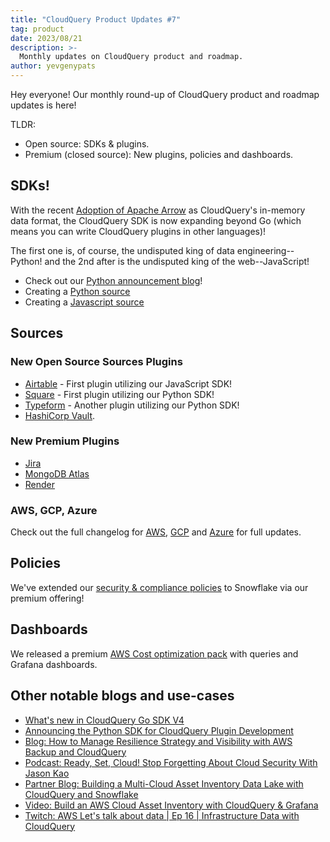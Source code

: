 ```yaml
---
title: "CloudQuery Product Updates #7"
tag: product
date: 2023/08/21
description: >-
  Monthly updates on CloudQuery product and roadmap.
author: yevgenypats
---
```



<BlogHeader/>

Hey everyone! Our monthly round-up of CloudQuery product and roadmap updates is here!

TLDR:

- Open source: SDKs & plugins.
- Premium (closed source): New plugins, policies and dashboards.

## SDKs!

With the recent [Adoption of Apache Arrow](https://www.cloudquery.io/blog/adopting-apache-arrow-at-cloudquery) as CloudQuery's
in-memory data format, the CloudQuery SDK is now expanding beyond Go (which means you can write CloudQuery plugins in other languages)!

The first one is, of course, the undisputed king of data engineering--Python! and the 2nd after is the undisputed king of the web--JavaScript!

* Check out our [Python announcement blog](https://www.cloudquery.io/blog/announcing-cloudquery-python-sdk)!
* Creating a [Python source](https://www.cloudquery.io/docs/developers/creating-new-plugin/python-source)
* Creating a [Javascript source](https://www.cloudquery.io/docs/developers/creating-new-plugin/javascript-source)

## Sources

### New Open Source Sources Plugins

* [Airtable](https://www.cloudquery.io/docs/plugins/sources/airtable/overview) - First plugin utilizing our JavaScript SDK!
* [Square](https://www.cloudquery.io/docs/plugins/sources/square/overview) - First plugin utilizing our Python SDK!
* [Typeform](https://www.cloudquery.io/docs/plugins/sources/typeform/overview) - Another plugin utilizing our Python SDK!
* [HashiCorp Vault](https://www.cloudquery.io/docs/plugins/sources/hashicorp-vault/overview).

### New Premium Plugins

* [Jira](https://www.cloudquery.io/integrations/jira)
* [MongoDB Atlas](https://www.cloudquery.io/integrations/mongodb-atlas)
* [Render](https://www.cloudquery.io/integrations/render)

### AWS, GCP, Azure

Check out the full changelog for [AWS](https://github.com/cloudquery/cloudquery/blob/97d86a5c282e587420c1abd714bb0218d9c86f5a/plugins/source/aws/CHANGELOG.md),
[GCP](https://github.com/cloudquery/cloudquery/blob/97d86a5c282e587420c1abd714bb0218d9c86f5a/plugins/source/gcp/CHANGELOG.md) and [Azure](https://github.com/cloudquery/cloudquery/blob/97d86a5c282e587420c1abd714bb0218d9c86f5a/plugins/source/azure/CHANGELOG.md)
for full updates.

## Policies

We've extended our [security & compliance policies](https://www.cloudquery.io/docs/core-concepts/policies#premium-policies) to Snowflake via our premium offering!

## Dashboards

We released a premium [AWS Cost optimization pack](https://www.cloudquery.io/docs/core-concepts/policies#aws-cost-optimization-pack) with queries and Grafana dashboards.

## Other notable blogs and use-cases

- [What's new in CloudQuery Go SDK V4](/blog/go-sdk-v4)
- [Announcing the Python SDK for CloudQuery Plugin Development](/blog/announcing-cloudquery-python-sdk)
- [Blog: How to Manage Resilience Strategy and Visibility with AWS Backup and CloudQuery](/how-to-guides/manage-resilience-with-aws-backup)
- [Podcast: Ready, Set, Cloud! Stop Forgetting About Cloud Security With Jason Kao](https://www.readysetcloud.io/podcast/14/)
- [Partner Blog: Building a Multi-Cloud Asset Inventory Data Lake with CloudQuery and Snowflake](https://medium.com/snowflake/building-a-multi-cloud-asset-inventory-data-lake-with-cloudquery-and-snowflake-fcd1b86f1055)
- [Video: Build an AWS Cloud Asset Inventory with CloudQuery & Grafana](https://www.youtube.com/watch?v=H5RpX5z4H40)
- [Twitch: AWS Let's talk about data | Ep 16 | Infrastructure Data with CloudQuery](https://www.twitch.tv/videos/1894215221)




